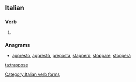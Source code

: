==Italian==

===Verb===
{{head|it|verb form}}

# {{conjugation of|trapporre||3|s|[[past historic]]|lang=it}}

===Anagrams===
* [[appresto#Italian|appresto]], [[apprestò#Italian|apprestò]], [[preposta#Italian|preposta]], [[stapperò#Italian|stapperò]], [[stoppare#Italian|stoppare]], [[stopperà#Italian|stopperà]]

[[Category:Italian verb forms]]

[[ta:trappose]]
